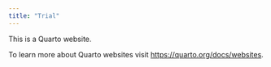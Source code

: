 ```yaml
---
title: "Trial"
---
```


This is a Quarto website.

To learn more about Quarto websites visit <https://quarto.org/docs/websites>.

